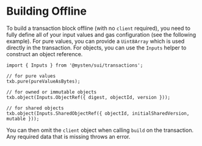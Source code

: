 # Building Offline

To build a transaction block offline (with no `client` required), you need to fully define all of
your input values and gas configuration (see the following example). For pure values, you can
provide a `Uint8Array` which is used directly in the transaction. For objects, you can use the
`Inputs` helper to construct an object reference.

```tsx
import { Inputs } from '@mysten/sui/transactions';

// for pure values
txb.pure(pureValueAsBytes);

// for owned or immutable objects
txb.object(Inputs.ObjectRef({ digest, objectId, version }));

// for shared objects
txb.object(Inputs.SharedObjectRef({ objectId, initialSharedVersion, mutable }));
```

You can then omit the `client` object when calling `build` on the transaction. Any required data
that is missing throws an error.
